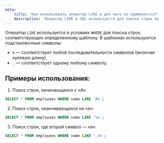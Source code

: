 ```yaml
---
meta:
    title: 'Как использовать оператор LIKE и для чего он применяется?'
    description: 'Оператор LIKE в SQL используется для поиска строк по шаблону с помощью символов % и _. Узнайте, как применять LIKE для фильтрации данных.'
---
```


Оператор `LIKE` используется в условиях `WHERE` для поиска строк, соответствующих определенному шаблону.
В шаблонах используются подстановочные символы:

-   `%` — соответствует любой последовательности символов (включая нулевую длину).
-   `_` — соответствует одному любому символу.

## Примеры использования:

1. Поиск строк, начинающихся с «А»:

```sql
SELECT * FROM employees WHERE name LIKE 'А%';
```

2. Поиск строк, оканчивающихся на «e»:

```sql
SELECT * FROM employees WHERE name LIKE '%e';
```

3. Поиск строк, где второй символ — «a»:

```sql
SELECT * FROM employees WHERE name LIKE '_а%';
```
